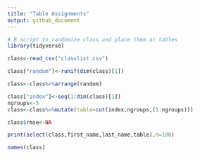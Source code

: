 ```yaml
---
title: "Table Assignments"
output: github_document
---
```



```r
# R script to randomize class and place them at tables
library(tidyverse)

class<-read_csv("classlist.csv")

class["random"]<-runif(dim(class)[1])

class<-class%>%arrange(random)

class["index"]<-seq(1:dim(class)[1])
ngroups<-5
class<-class%>%mutate(table=cut(index,ngroups,(1:ngroups)))

class$rmse<-NA

print(select(class,first_name,last_name,table),n=100)

names(class)
```
